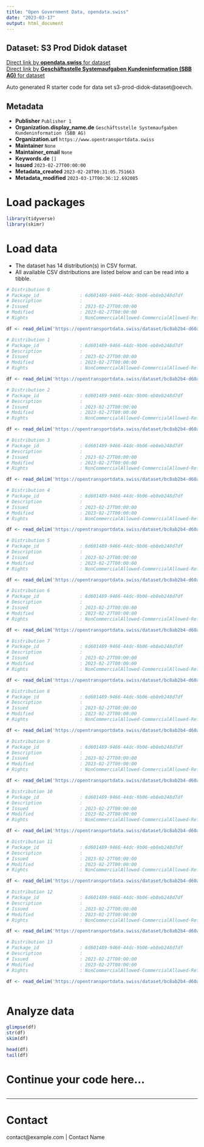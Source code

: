 ```yaml
---
title: "Open Government Data, opendata.swiss"
date: "2023-03-17"
output: html_document
---
```


## Dataset: S3 Prod Didok dataset



[Direct link by **opendata.swiss** for dataset](https://opendata.swiss/de/dataset/s3-prod-didok-dataset)<br>
[Direct link by **Geschäftsstelle Systemaufgaben Kundeninformation (SBB AG)** for dataset](https://opentransportdata.swiss/dataset/s3-prod-didok-dataset)

Auto generated R starter code for data set s3-prod-didok-dataset@oevch.

## Metadata

- **Publisher** `Publisher 1`
- **Organization.display_name.de** `Geschäftsstelle Systemaufgaben Kundeninformation (SBB AG)`
- **Organization.url** `https://www.opentransportdata.swiss`
- **Maintainer** `None`
- **Maintainer_email** `None`
- **Keywords.de** `[]`
- **Issued** `2023-02-27T00:00:00`
- **Metadata_created** `2023-02-28T00:31:05.751663`
- **Metadata_modified** `2023-03-17T00:36:12.692085`


# Load packages

```r

library(tidyverse)
library(skimr)

```

# Load data

-   The dataset has 14 distribution(s) in CSV format.
-   All available CSV distributions are listed below and can be read into a tibble.

```r

# Distribution 0
# Package_id               : 6d601489-9466-44dc-9b06-eb8eb248d7df
# Description              : 
# Issued                   : 2023-02-27T00:00:00
# Modified                 : 2023-02-27T00:00:00
# Rights                   : NonCommercialAllowed-CommercialAllowed-ReferenceRequired

df <- read_delim('https://opentransportdata.swiss/dataset/bc8ab2b4-d60a-4ba3-ae6f-427cecac9eb4/resource/53cccc9e-7b4f-484a-8ca1-bcd49ceedd9f/download/verkehrspunktelemente_full.csv')

# Distribution 1
# Package_id               : 6d601489-9466-44dc-9b06-eb8eb248d7df
# Description              : 
# Issued                   : 2023-02-27T00:00:00
# Modified                 : 2023-02-27T00:00:00
# Rights                   : NonCommercialAllowed-CommercialAllowed-ReferenceRequired

df <- read_delim('https://opentransportdata.swiss/dataset/bc8ab2b4-d60a-4ba3-ae6f-427cecac9eb4/resource/135115c2-f2e1-4a1f-a00a-965b8d41e612/download/dienststellen_full.csv')

# Distribution 2
# Package_id               : 6d601489-9466-44dc-9b06-eb8eb248d7df
# Description              : 
# Issued                   : 2023-02-27T00:00:00
# Modified                 : 2023-02-27T00:00:00
# Rights                   : NonCommercialAllowed-CommercialAllowed-ReferenceRequired

df <- read_delim('https://opentransportdata.swiss/dataset/bc8ab2b4-d60a-4ba3-ae6f-427cecac9eb4/resource/7c586b83-5469-4867-87d0-80f6db99f31d/download/prm_reference_points.csv')

# Distribution 3
# Package_id               : 6d601489-9466-44dc-9b06-eb8eb248d7df
# Description              : 
# Issued                   : 2023-02-27T00:00:00
# Modified                 : 2023-02-27T00:00:00
# Rights                   : NonCommercialAllowed-CommercialAllowed-ReferenceRequired

df <- read_delim('https://opentransportdata.swiss/dataset/bc8ab2b4-d60a-4ba3-ae6f-427cecac9eb4/resource/067fd00c-a618-43d6-bdbd-113e250cdc54/download/prm_toilets.csv')

# Distribution 4
# Package_id               : 6d601489-9466-44dc-9b06-eb8eb248d7df
# Description              : 
# Issued                   : 2023-02-27T00:00:00
# Modified                 : 2023-02-27T00:00:00
# Rights                   : NonCommercialAllowed-CommercialAllowed-ReferenceRequired

df <- read_delim('https://opentransportdata.swiss/dataset/bc8ab2b4-d60a-4ba3-ae6f-427cecac9eb4/resource/01506b05-5039-4ec1-8151-c136a9769f5c/download/verkehrspunktelemente_actualdate.csv')

# Distribution 5
# Package_id               : 6d601489-9466-44dc-9b06-eb8eb248d7df
# Description              : 
# Issued                   : 2023-02-27T00:00:00
# Modified                 : 2023-02-27T00:00:00
# Rights                   : NonCommercialAllowed-CommercialAllowed-ReferenceRequired

df <- read_delim('https://opentransportdata.swiss/dataset/bc8ab2b4-d60a-4ba3-ae6f-427cecac9eb4/resource/afcec3a4-02d9-4d6a-9b12-79864407dc5c/download/prm_connections.csv')

# Distribution 6
# Package_id               : 6d601489-9466-44dc-9b06-eb8eb248d7df
# Description              : 
# Issued                   : 2023-02-27T00:00:00
# Modified                 : 2023-02-27T00:00:00
# Rights                   : NonCommercialAllowed-CommercialAllowed-ReferenceRequired

df <- read_delim('https://opentransportdata.swiss/dataset/bc8ab2b4-d60a-4ba3-ae6f-427cecac9eb4/resource/90d2663a-7aec-44c8-981f-215e4c2ae54c/download/prm_ticket_counters.csv')

# Distribution 7
# Package_id               : 6d601489-9466-44dc-9b06-eb8eb248d7df
# Description              : 
# Issued                   : 2023-02-27T00:00:00
# Modified                 : 2023-02-27T00:00:00
# Rights                   : NonCommercialAllowed-CommercialAllowed-ReferenceRequired

df <- read_delim('https://opentransportdata.swiss/dataset/bc8ab2b4-d60a-4ba3-ae6f-427cecac9eb4/resource/a39ee1bb-8541-499d-837c-fa6c9696457b/download/go-liste.csv')

# Distribution 8
# Package_id               : 6d601489-9466-44dc-9b06-eb8eb248d7df
# Description              : 
# Issued                   : 2023-02-27T00:00:00
# Modified                 : 2023-02-27T00:00:00
# Rights                   : NonCommercialAllowed-CommercialAllowed-ReferenceRequired

df <- read_delim('https://opentransportdata.swiss/dataset/bc8ab2b4-d60a-4ba3-ae6f-427cecac9eb4/resource/e65ec131-52ff-4ee2-b017-59551e49dfe6/download/dienststellen_future_timetable.csv')

# Distribution 9
# Package_id               : 6d601489-9466-44dc-9b06-eb8eb248d7df
# Description              : 
# Issued                   : 2023-02-27T00:00:00
# Modified                 : 2023-02-27T00:00:00
# Rights                   : NonCommercialAllowed-CommercialAllowed-ReferenceRequired

df <- read_delim('https://opentransportdata.swiss/dataset/bc8ab2b4-d60a-4ba3-ae6f-427cecac9eb4/resource/c56e2f91-3686-416d-bae6-7c60f6c71ef5/download/prm_platforms.csv')

# Distribution 10
# Package_id               : 6d601489-9466-44dc-9b06-eb8eb248d7df
# Description              : 
# Issued                   : 2023-02-27T00:00:00
# Modified                 : 2023-02-27T00:00:00
# Rights                   : NonCommercialAllowed-CommercialAllowed-ReferenceRequired

df <- read_delim('https://opentransportdata.swiss/dataset/bc8ab2b4-d60a-4ba3-ae6f-427cecac9eb4/resource/0d56d0aa-3838-4a58-8da5-9a2415067f40/download/dienststellen_actualdate.csv')

# Distribution 11
# Package_id               : 6d601489-9466-44dc-9b06-eb8eb248d7df
# Description              : 
# Issued                   : 2023-02-27T00:00:00
# Modified                 : 2023-02-27T00:00:00
# Rights                   : NonCommercialAllowed-CommercialAllowed-ReferenceRequired

df <- read_delim('https://opentransportdata.swiss/dataset/bc8ab2b4-d60a-4ba3-ae6f-427cecac9eb4/resource/a096a223-6c06-4a87-8300-215e3b512db0/download/prm_stop_places.csv')

# Distribution 12
# Package_id               : 6d601489-9466-44dc-9b06-eb8eb248d7df
# Description              : 
# Issued                   : 2023-02-27T00:00:00
# Modified                 : 2023-02-27T00:00:00
# Rights                   : NonCommercialAllowed-CommercialAllowed-ReferenceRequired

df <- read_delim('https://opentransportdata.swiss/dataset/bc8ab2b4-d60a-4ba3-ae6f-427cecac9eb4/resource/76f59a8c-5200-4331-a998-d122f30b3193/download/prm_parking_lots.csv')

# Distribution 13
# Package_id               : 6d601489-9466-44dc-9b06-eb8eb248d7df
# Description              : 
# Issued                   : 2023-02-27T00:00:00
# Modified                 : 2023-02-27T00:00:00
# Rights                   : NonCommercialAllowed-CommercialAllowed-ReferenceRequired

df <- read_delim('https://opentransportdata.swiss/dataset/bc8ab2b4-d60a-4ba3-ae6f-427cecac9eb4/resource/a082c091-5d9a-4096-b2e3-17f2b14ec261/download/prm_info_desks.csv')



```

# Analyze data

```r

glimpse(df)
str(df)
skim(df)

head(df)
tail(df)

```

# Continue your code here...

```r

```

------------------------------------------------------------------------

# Contact

contact@example.com | Contact Name
